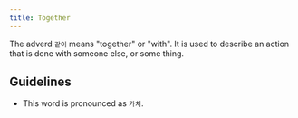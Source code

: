 ```yaml
---
title: Together
---
```



<KoreanWord word="같이" />

The adverd `같이` means "together" or "with". It is used to describe an action that is done with
someone else, or some thing.

## Guidelines

- This word is pronounced as `가치`.

